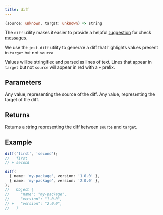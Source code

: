 ```yaml
---
title: diff
---
```


```ts
(source: unknown, target: unknown) => string
```

The `diff` utility makes it easier to provide a helpful [suggestion]() for check [messages](#message).

We use the `jest-diff` utility to generate a diff that highlights values present in `target` but not `source`.

Values will be stringified and parsed as lines of text. Lines that appear in `target` but not `source` will appear in red with a `+` prefix.

## Parameters

<ParamField path="source" type="unknown" required>
  Any value, representing the source of the diff.
</ParamField>

<ParamField path="target" type="unknown" required>
  Any value, representing the target of the diff.
</ParamField>


## Returns

Returns a string representing the diff between `source` and `target`.

## Example

```ts
diff('first', 'second');
//   first
// + second

diff(
  { name: 'my-package', version: '1.0.0' },
  { name: 'my-package', version: '2.0.0' },
);
//   Object {
//     "name": "my-package",
//     "version": "1.0.0",
// +   "version": "2.0.0",
//   }
```
